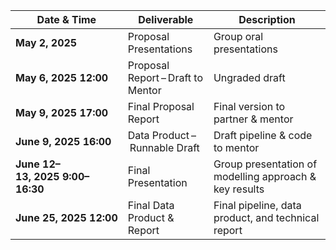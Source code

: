 | Date & Time                     | Deliverable                         | Description                                           |
|---------------------------------|-------------------------------------|-------------------------------------------------------|
| **May 2, 2025**                 | Proposal Presentations              | Group oral presentations                              |
| **May 6, 2025 12:00**           | Proposal Report – Draft to Mentor   | Ungraded draft                                        |
| **May 9, 2025 17:00**           | Final Proposal Report               | Final version to partner & mentor                     |
| **June 9, 2025 16:00**          | Data Product – Runnable Draft       | Draft pipeline & code to mentor                       |
| **June 12–13, 2025 9:00–16:30**  | Final Presentation                  | Group presentation of modelling approach & key results|
| **June 25, 2025 12:00**         | Final Data Product & Report         | Final pipeline, data product, and technical report    |
